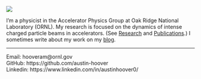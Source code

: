 ::: {.grid}

::: {.g-col-4}
![](images/me_ornl.jpg)
:::

::: {.g-col-8}
I'm a physicist in the Accelerator Physics Group at Oak Ridge National Laboratory (ORNL). My research is focused on the dynamics of intense charged particle beams in accelerators. (See [Research](./research/index.qmd) and [Publications](./publications/index.qmd).) I sometimes write about my work on my [blog](https://austin-hoover.github.io/blog/).
:::

:::


<hr>

Email: hooveram@ornl.gov \
GitHub: https://github.com/austin-hoover \
Linkedin: https://www.linkedin.com/in/austinhoover0/